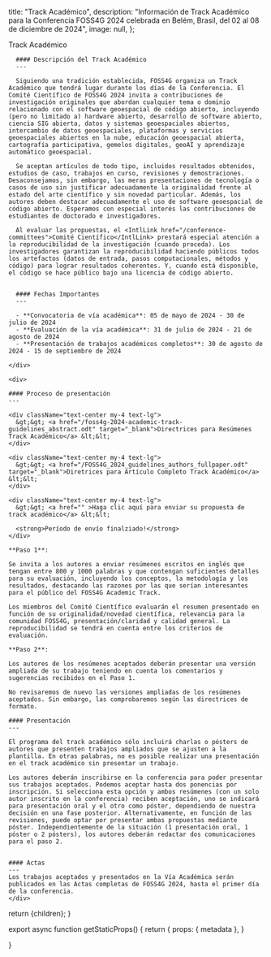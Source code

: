
  title: "Track Académico",
  description:
    "Información de Track Académico para la Conferencia FOSS4G 2024 celebrada en Belém, Brasil, del 02 al 08 de diciembre de 2024",
  image: null,
};

<Heading bubble>Track Académico</Heading>

<div className="grid space-y-4 mt-4">
  <div className="grid md:grid-cols-2 gap-4">  
    <div className="">

      #### Descripción del Track Académico
      ---

      Siguiendo una tradición establecida, FOSS4G organiza un Track Académico que tendrá lugar durante los días de la Conferencia. El Comité Científico de FOSS4G 2024 invita a contribuciones de investigación originales que abordan cualquier tema o dominio relacionado con el software geoespacial de código abierto, incluyendo (pero no limitado a) hardware abierto, desarrollo de software abierto, ciencia SIG abierta, datos y sistemas geoespaciales abiertos, intercambio de datos geoespaciales, plataformas y servicios geoespaciales abiertos en la nube, educación geoespacial abierta, cartografía participativa, gemelos digitales, geoAI y aprendizaje automático geoespacial. 

      Se aceptan artículos de todo tipo, incluidos resultados obtenidos, estudios de caso, trabajos en curso, revisiones y demostraciones. Desaconsejamos, sin embargo, las meras presentaciones de tecnología o casos de uso sin justificar adecuadamente la originalidad frente al estado del arte científico y sin novedad particular. Además, los autores deben destacar adecuadamente el uso de software geoespacial de código abierto. Esperamos con especial interés las contribuciones de estudiantes de doctorado e investigadores. 

      Al evaluar las propuestas, el <IntlLink href="/conference-committees">Comité Científico</IntlLink> prestará especial atención a la reproducibilidad de la investigación (cuando proceda). Los investigadores garantizan la reproducibilidad haciendo públicos todos los artefactos (datos de entrada, pasos computacionales, métodos y código) para lograr resultados coherentes. Y, cuando está disponible, el código se hace público bajo una licencia de código abierto.


      #### Fechas Importantes
      ---

      - **Convocatoria de vía académica**: 05 de mayo de 2024 - 30 de julio de 2024
      - **Evaluación de la vía académica**: 31 de julio de 2024 - 21 de agosto de 2024
      - **Presentación de trabajos académicos completos**: 30 de agosto de 2024 - 15 de septiembre de 2024
      
    </div>

    <div>

    #### Proceso de presentación
    ---

    <div className="text-center my-4 text-lg">
      &gt;&gt; <a href="/foss4g-2024-academic-track-guidelines_abstract.odt" target="_blank">Directrices para Resúmenes Track Académico</a> &lt;&lt;
    </div>

    <div className="text-center my-4 text-lg">
      &gt;&gt; <a href="/FOSS4G_2024_guidelines_authors_fullpaper.odt" target="_blank">Diretrices para Artículo Completo Track Académico</a> &lt;&lt;
    </div>

    <div className="text-center my-4 text-lg">
      &gt;&gt; <a href="" >Haga clic aquí para enviar su propuesta de track académico</a> &lt;&lt;

      <strong>Período de envío finalziado!</strong>
    </div>

    **Paso 1**:
    
    Se invita a los autores a enviar resúmenes escritos en inglés que tengan entre 800 y 1000 palabras y que contengan suficientes detalles para su evaluación, incluyendo los conceptos, la metodología y los resultados, destacando las razones por las que serían interesantes para el público del FOSS4G Academic Track.

    Los miembros del Comité Científico evaluarán el resumen presentado en función de su originalidad/novedad científica, relevancia para la comunidad FOSS4G, presentación/claridad y calidad general. La reproducibilidad se tendrá en cuenta entre los criterios de evaluación. 

    **Paso 2**:

    Los autores de los resúmenes aceptados deberán presentar una versión ampliada de su trabajo teniendo en cuenta los comentarios y sugerencias recibidos en el Paso 1.  

    No revisaremos de nuevo las versiones ampliadas de los resúmenes aceptados. Sin embargo, las comprobaremos según las directrices de formato.

    #### Presentación
    ---

    El programa del track académico sólo incluirá charlas o pósters de autores que presenten trabajos ampliados que se ajusten a la plantilla. En otras palabras, no es posible realizar una presentación en el track académico sin presentar un trabajo.

    Los autores deberán inscribirse en la conferencia para poder presentar sus trabajos aceptados. Podemos aceptar hasta dos ponencias por inscripción. Si selecciona esta opción y ambos resúmenes (con un solo autor inscrito en la conferencia) reciben aceptación, uno se indicará para presentación oral y el otro como póster, dependiendo de nuestra decisión en una fase posterior. Alternativamente, en función de las revisiones, puede optar por presentar ambas propuestas mediante póster. Independientemente de la situación (1 presentación oral, 1 póster o 2 pósters), los autores deberán redactar dos comunicaciones para el paso 2.


    #### Actas 
    ---
    Los trabajos aceptados y presentados en la Vía Académica serán publicados en las Actas completas de FOSS4G 2024, hasta el primer día de la conferencia.
    </div>

  </div>
</div>

  return <MdxLayout metadata={metadata}>{children}</MdxLayout>;
}

export async function getStaticProps() {
  return {
    props: {
      metadata
    },
  }

}
